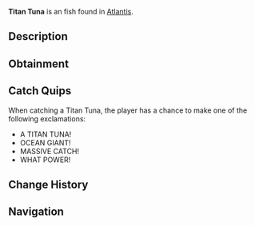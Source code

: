 {{FishInfobox
|image          = Titan Tuna.png
|rarity         = Uncommon
|sea            = First Sea
|location       = [[Atlantis]]
|sublocation    = 
|sources        = Fishing Rod
|radar_location = 
|xp             = 120
|weather        = 
|time           = Day
|season         = 
|bait           = Fish Head
|base_weight    = 7
|base_value     = 220
|weight_range   = 4
|base_chance    = 55
|base_resil     = 70
}}
'''Titan Tuna''' is an {{Rarity|Uncommon}} fish found in [[Atlantis]].

== Description ==
{{Description|A tuna of impossible size, grown massive in Poseidon's blessed waters. Its powerful swimming can create whirlpools with a single tail flick.|Bestiary Entry}}

== Obtainment ==
{{Description|Feel for sudden strong currents in deep water, Poseidon Pool fish.|Bestiary Hint}}
{{Fish Availability|
Atlantis/Poseidon Temple
|top_rods      = 
Firefly Rod\241319.18\29228.07;
Adventurer's Rod\221204.94\29179.06;
Rapid Rod\218409.64\29564.65;
Champions Rod\215675.02\22870.88;
Fixer's Rod\214793.41\25358.55;
Flimsy Rod\153547.3\29901.32;
Training Rod\208108.11\40526.32;
Nocturnal Rod\133089.97\78213.06;
Ethereal Prism Rod\194290.72\32250.05;
No-Life Rod\198761.04\31519.73;
Seraphic Rod\194023.27\31276.3;
Depthseeker Rod\213993.64\24417.33;
Avalanche Rod\211899.78\21891.98;
Verdant Shear Rod\210684.17\26734.23;
Astralhook Rod\194351.54\0;
Blazebringer Rod\193913.62\28406.51;
Challenger's Rod\192742.32\31069.81;
Zeus Rod\192531.12\26660.65;
Free Spirit Rod\190708.35\27674.97;
Volcanic Rod\188001.61\20232.56;
Trident Rod\185002.41\22195.26;
Rod Of The Forgotten Fang\177186.5\28562.23;
Rod Of The Depths\161440\25946.05;
Rod Of The Exalted One\151184.45\24370.74;
Steady Rod\96190.32\9138.66
|recommended   = Depthseeker Rod
}}

== Catch Quips ==
When catching a Titan Tuna, the player has a chance to make one of the following exclamations:
* A TITAN TUNA!
* OCEAN GIANT!
* MASSIVE CATCH!
* WHAT POWER!

== Change History ==
{{Change History|{{subst:Current Version}}}}

== Navigation ==
{{Fish Navbox|Atlantis}}